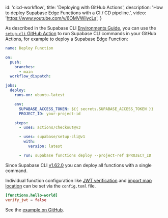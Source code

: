 
  id: 'cicd-workflow',
  title: 'Deploying with GitHub Actions',
  description: 'How to deploy Supabase Edge Functions with a CI / CD pipeline.',
  video: 'https://www.youtube.com/v/6OMVWiiycLs',
}

As described in the Supabase CLI [Environments Guide](/docs/guides/cli/managing-environments), you can use the [`setup-cli` GitHub Action](https://github.com/marketplace/actions/supabase-cli-action) to run Supabase CLI commands in your GitHub Actions, for example to deploy a Supabase Edge Function:

```yaml
name: Deploy Function

on:
  push:
    branches:
      - main
  workflow_dispatch:

jobs:
  deploy:
    runs-on: ubuntu-latest

    env:
      SUPABASE_ACCESS_TOKEN: ${{ secrets.SUPABASE_ACCESS_TOKEN }}
      PROJECT_ID: your-project-id

    steps:
      - uses: actions/checkout@v3

      - uses: supabase/setup-cli@v1
        with:
          version: latest

      - run: supabase functions deploy --project-ref $PROJECT_ID
```

Since Supabase CLI [v1.62.0](https://github.com/supabase/cli/releases/tag/v1.62.0) you can deploy all functions with a single command.

Individual function configuration like [JWT verification](/docs/guides/cli/config#functions.function_name.verify_jwt) and [import map location](/docs/guides/cli/config#functions.function_name.import_map) can be set via the `config.toml` file.

```toml
[functions.hello-world]
verify_jwt = false
```

<div class="video-container">
  <IFrameWithConsent
    src="https://www.youtube-nocookie.com/embed/6OMVWiiycLs"
    frameBorder="1"
    allow="accelerometer; autoplay; clipboard-write; encrypted-media; gyroscope; picture-in-picture"
    allowFullScreen
  ></IFrameWithConsent>
</div>

See the [example on GitHub](https://github.com/supabase/supabase/blob/master/examples/edge-functions/.github/workflows/deploy.yaml).


